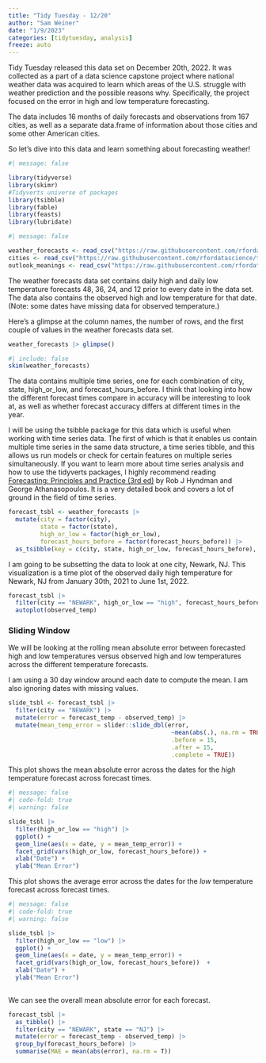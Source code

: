 ```yaml
---
title: "Tidy Tuesday - 12/20"
author: "Sam Weiner"
date: "1/9/2023"
categories: [tidytuesday, analysis]
freeze: auto
---
```

Tidy Tuesday released this data set on December 20th, 2022. It was collected as a part of a data science capstone project where national weather data was acquired to learn which areas of the U.S. struggle with weather prediction and the possible reasons why. Specifically, the project focused on the error in high and low temperature forecasting. 

The data includes 16 months of daily forecasts and observations from 167 cities, as well as a separate data.frame of information about those cities and some other American cities.

So let's dive into this data and learn something about forecasting weather! 

```r
#| message: false

library(tidyverse)
library(skimr)
#Tidyverts universe of packages
library(tsibble)
library(fable)
library(feasts)
library(lubridate)
```

```r
#| message: false

weather_forecasts <- read_csv("https://raw.githubusercontent.com/rfordatascience/tidytuesday/master/data/2022/2022-12-20/weather_forecasts.csv")
cities <- read_csv("https://raw.githubusercontent.com/rfordatascience/tidytuesday/master/data/2022/2022-12-20/cities.csv")
outlook_meanings <- read_csv("https://raw.githubusercontent.com/rfordatascience/tidytuesday/master/data/2022/2022-12-20/outlook_meanings.csv")
```

The weather forecasts data set contains daily high and daily low temperature forecasts 48, 36, 24, and 12 prior to every date in the data set. The data also contains the observed high and low temperature for that date. (Note: some dates have missing data for observed temperature.)

Here's a glimpse at the column names, the number of rows, and the first couple of values in the weather forecasts data set.

```r
weather_forecasts |> glimpse()
```



```r
#| include: false
skim(weather_forecasts)
```

The data contains multiple time series, one for each combination of city, state, high_or_low, and forecast_hours_before. I think that looking into how the different forecast times compare in accuracy will be interesting to look at, as well as whether forecast accuracy differs at different times in the year.

I will be using the tsibble package for this data which is useful when working with time series data. The first of which is that it enables us contain multiple time series in the same data structure, a time series tibble, and this allows us run models or check for certain features on multiple series simultaneously. If you want to learn more about time series analysis and how to use the tidyverts packages, I highly recommend reading [Forecasting: Principles and Practice (3rd ed)](https://otexts.com/fpp3/) by Rob J Hyndman and George Athanasopoulos. It is a very detailed book and covers a lot of ground in the field of time series.

```r
forecast_tsbl <- weather_forecasts |>
  mutate(city = factor(city),
         state = factor(state),
         high_or_low = factor(high_or_low),
         forecast_hours_before = factor(forecast_hours_before)) |> 
  as_tsibble(key = c(city, state, high_or_low, forecast_hours_before), index = date)
```

I am going to be subsetting the data to look at one city, Newark, NJ. This visualization is a time plot of the observed daily high temperature for Newark, NJ from January 30th, 2021 to June 1st, 2022.

```r
forecast_tsbl |> 
  filter(city == "NEWARK", high_or_low == "high", forecast_hours_before == 12) |>
  autoplot(observed_temp)

```

### Sliding Window

We will be looking at the rolling mean absolute error between forecasted high and low temperatures versus observed high and low temperatures across the different temperature forecasts.

I am using a 30 day window around each date to compute the mean. I am also ignoring dates with missing values.

```r
slide_tsbl <- forecast_tsbl |> 
  filter(city == "NEWARK") |> 
  mutate(error = forecast_temp - observed_temp) |> 
  mutate(mean_temp_error = slider::slide_dbl(error,
                                              ~mean(abs(.), na.rm = TRUE), 
                                              .before = 15,
                                              .after = 15, 
                                              .complete = TRUE))
```

This plot shows the mean absolute error across the dates for the *high* temperature forecast across forecast times.

```r
#| message: false
#| code-fold: true
#| warning: false

slide_tsbl |> 
  filter(high_or_low == "high") |> 
  ggplot() +
  geom_line(aes(x = date, y = mean_temp_error)) + 
  facet_grid(vars(high_or_low, forecast_hours_before)) +
  xlab("Date") +
  ylab("Mean Error")
```

This plot shows the average error across the dates for the *low* temperature forecast across forecast times.

```r
#| message: false
#| code-fold: true
#| warning: false

slide_tsbl |> 
  filter(high_or_low == "low") |> 
  ggplot() +
  geom_line(aes(x = date, y = mean_temp_error)) + 
  facet_grid(vars(high_or_low, forecast_hours_before))  +
  xlab("Date") +
  ylab("Mean Error")
  
```

We can see the overall mean absolute error for each forecast. 

```r
forecast_tsbl |> 
  as_tibble() |> 
  filter(city == "NEWARK", state == "NJ") |>  
  mutate(error = forecast_temp - observed_temp) |>
  group_by(forecast_hours_before) |> 
  summarise(MAE = mean(abs(error), na.rm = T))

```

